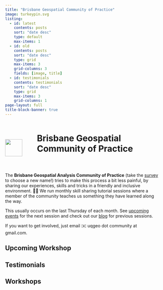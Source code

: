 ```yaml
---
title: "Brisbane Geospatial Community of Practice"
image: turkeypin.svg
listing:
  - id: latest
    contents: posts
    sort: "date desc"
    type: default
    max-items: 1
  - id: old
    contents: posts
    sort: "date desc"
    type: grid
    max-items: 3
    grid-columns: 3
    fields: [image, title]
  - id: testimonials
    contents: testimonials
    sort: "date desc"
    type: grid
    max-items: 3
    grid-columns: 1
page-layout: full
title-block-banner: true
---
```


```{=html}
<style>
#title-block-header{
display: none;
}
</style>
```
```{=html}
<div style="padding-bottom: 2em;">
  <div style="display: inline-block;width: 100px;">
    <img src="turkeypin.svg" style="width: 4em; vertical-align: -15px;" class="GeoCommunity Turkey Pin Logo">
  </div>

  <div style="display: inline-block;width: 70%;">
    <h1 class="title">Brisbane Geospatial Community of Practice</h1>
  </div>
</div>

```
The **Brisbane Geospatial Analysis Community of Practice** (take the [survey](https://docs.google.com/forms/d/e/1FAIpQLScyIqFRi1ySR0z0d7u0lSmXu1Vt5_wRq-0aD5bUCml8VziUGQ/viewform) to choose a new name!) tries to make this process a bit less painful, by sharing our experiences, skills and tricks in a friendly and inclusive environment. 👩‍💻 We run monthly skill sharing tutorial sessions where a member of the community teaches us something they have learned along the way.

This usually occurs on the last Thursday of each month. See [upcoming events](https://geospatial-community.netlify.app/upcoming-events/) for the next session and check out our [blog](https://geospatial-community.netlify.app/post/) for previous sessions.

If you want to get involved, just email ✉️ uqgeo dot community at gmail.com.

## Upcoming Workshop

::: {#latest}
:::

::: column-margin
## Testimonials

::: {#testimonials}
:::
:::

## Workshops

::: {#old}
:::
